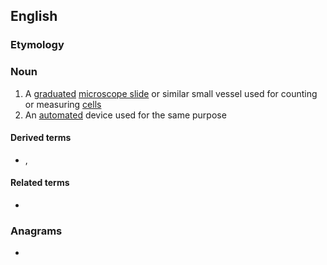 ==English==

===Etymology===
{{confix|en|cyto|meter}}

===Noun===
{{en-noun}}

# A [[graduated]] [[microscope slide]] or similar small vessel used for counting or measuring [[cell]]s
# An [[automated]] device used for the same purpose

====Derived terms====
* {{l|en|haemocytometer}}, {{l|en|hemocytometer}}

====Related terms====
* {{l|en|cytometry}}

===Anagrams===
* {{anagrams|en|a=ceemortty|metrocyte}}